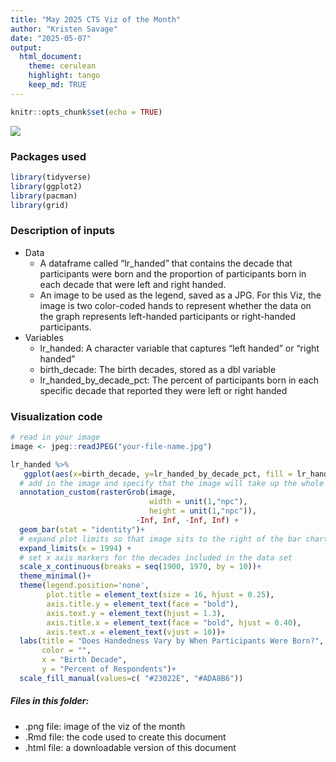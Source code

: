 ---
title: "May 2025 CTS Viz of the Month"
author: "Kristen Savage"
date: "2025-05-07"
output:
  html_document:
    theme: cerulean
    highlight: tango
    keep_md: TRUE
---

```{r setup, echo=FALSE}
knitr::opts_chunk$set(echo = TRUE)
```

![](left-right-handed.png)

### Packages used
```{r packages, eval=FALSE}
library(tidyverse)
library(ggplot2)
library(pacman)
library(grid)
```

### Description of inputs

* Data
    + A dataframe called "lr_handed" that contains the decade that participants were born and the proportion of participants born in each decade that were left and right handed.
    + An image to be used as the legend, saved as a JPG. For this Viz, the image is two color-coded hands to represent whether the data on the graph represents left-handed participants or right-handed participants. 

* Variables
    + lr_handed: A character variable that captures "left handed" or "right handed"
    + birth_decade: The birth decades, stored as a dbl variable
    + lr_handed_by_decade_pct: The percent of participants born in each specific decade that reported they were left or right handed

### Visualization code
```{r viz, eval=FALSE}
# read in your image
image <- jpeg::readJPEG("your-file-name.jpg")

lr_handed %>% 
   ggplot(aes(x=birth_decade, y=lr_handed_by_decade_pct, fill = lr_handed)) + 
  # add in the image and specify that the image will take up the whole width of the plot
  annotation_custom(rasterGrob(image,
                               width = unit(1,"npc"),
                               height = unit(1,"npc")),
                            -Inf, Inf, -Inf, Inf) +
  geom_bar(stat = "identity")+
  # expand plot limits so that image sits to the right of the bar chart
  expand_limits(x = 1994) +
  # set x axis markers for the decades included in the data set
  scale_x_continuous(breaks = seq(1900, 1970, by = 10))+
  theme_minimal()+
  theme(legend.position='none',
        plot.title = element_text(size = 16, hjust = 0.25),
        axis.title.y = element_text(face = "bold"),
        axis.text.y = element_text(hjust = 1.3),
        axis.title.x = element_text(face = "bold", hjust = 0.40),
        axis.text.x = element_text(vjust = 10))+
  labs(title = "Does Handedness Vary by When Participants Were Born?",
       color = "",
       x = "Birth Decade",
       y = "Percent of Respondents")+
  scale_fill_manual(values=c( "#23022E", "#ADA8B6"))
```

##### Files in this folder:

- .png file: image of the viz of the month
- .Rmd file: the code used to create this document
- .html file: a downloadable version of this document
